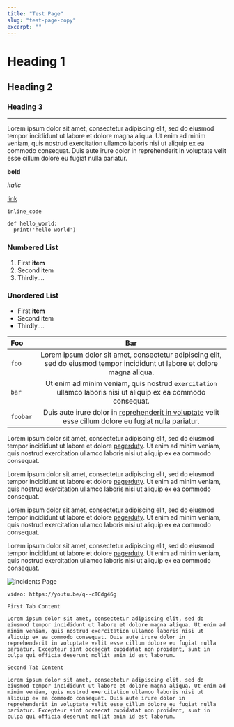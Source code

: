 ```yaml
---
title: "Test Page"
slug: "test-page-copy"
excerpt: ""
---
```


# Heading 1

## Heading 2

### Heading 3

***

Lorem ipsum dolor sit amet, consectetur adipiscing elit, sed do eiusmod tempor incididunt ut labore et dolore magna aliqua. Ut enim ad minim veniam, quis nostrud exercitation ullamco laboris nisi ut aliquip ex ea commodo consequat. Duis aute irure dolor in reprehenderit in voluptate velit esse cillum dolore eu fugiat nulla pariatur.


**bold**

_italic_

[link](https://www.pagerduty.com/)

`inline_code`

```
def hello_world:
  print('hello world')
```

### Numbered List

1. First **item**
2. Second item
3. Thirdly....

### Unordered List

* First **item**
* Second item
* Thirdly....

| Foo | Bar |
| :-- | :-: |
| `foo` | Lorem ipsum dolor sit amet, consectetur adipiscing elit, sed do eiusmod tempor incididunt ut labore et dolore magna aliqua. |
| `bar` | Ut enim ad minim veniam, quis nostrud `exercitation` ullamco laboris nisi ut aliquip ex ea commodo consequat. |
| `foobar`| Duis aute irure dolor in [reprehenderit in voluptate](https://www.pagerduty.com/) velit esse cillum dolore eu fugiat nulla pariatur. |



<Callout type="info" title="Info">

Lorem ipsum dolor sit amet, consectetur adipiscing elit, sed do eiusmod tempor incididunt ut labore et dolore [pagerduty](https://www.pagerduty.com/). Ut enim ad minim veniam, quis nostrud exercitation ullamco laboris nisi ut aliquip ex ea commodo consequat.
</Callout>

<Callout type="warning" title="Warning">

Lorem ipsum dolor sit amet, consectetur adipiscing elit, sed do eiusmod tempor incididunt ut labore et dolore [pagerduty](https://www.pagerduty.com/). Ut enim ad minim veniam, quis nostrud exercitation ullamco laboris nisi ut aliquip ex ea commodo consequat.
</Callout>

<Callout type="success" title="Success">

Lorem ipsum dolor sit amet, consectetur adipiscing elit, sed do eiusmod tempor incididunt ut labore et dolore [pagerduty](https://www.pagerduty.com/). Ut enim ad minim veniam, quis nostrud exercitation ullamco laboris nisi ut aliquip ex ea commodo consequat.
</Callout>

<Callout type="danger" title="Danger">

Lorem ipsum dolor sit amet, consectetur adipiscing elit, sed do eiusmod tempor incididunt ut labore et dolore [pagerduty](https://www.pagerduty.com/). Ut enim ad minim veniam, quis nostrud exercitation ullamco laboris nisi ut aliquip ex ea commodo consequat.
</Callout>

![Incidents Page](https://files.readme.io/3741c9a-navigating-incidents-page-overview.png "Incidents Page")

`video: https://youtu.be/q--cTCdg46g`

<Tabs defaultActiveKey="without" variant="tabs" id="includes-samples">
  <Tab eventKey="without" title="First Tab">

```
First Tab Content

Lorem ipsum dolor sit amet, consectetur adipiscing elit, sed do eiusmod tempor incididunt ut labore et dolore magna aliqua. Ut enim ad minim veniam, quis nostrud exercitation ullamco laboris nisi ut aliquip ex ea commodo consequat. Duis aute irure dolor in reprehenderit in voluptate velit esse cillum dolore eu fugiat nulla pariatur. Excepteur sint occaecat cupidatat non proident, sunt in culpa qui officia deserunt mollit anim id est laborum.
```

  </Tab>
  <Tab eventKey="with" title="Second Tab">

```
Second Tab Content

Lorem ipsum dolor sit amet, consectetur adipiscing elit, sed do eiusmod tempor incididunt ut labore et dolore magna aliqua. Ut enim ad minim veniam, quis nostrud exercitation ullamco laboris nisi ut aliquip ex ea commodo consequat. Duis aute irure dolor in reprehenderit in voluptate velit esse cillum dolore eu fugiat nulla pariatur. Excepteur sint occaecat cupidatat non proident, sunt in culpa qui officia deserunt mollit anim id est laborum.
```

  </Tab>
</Tabs>
